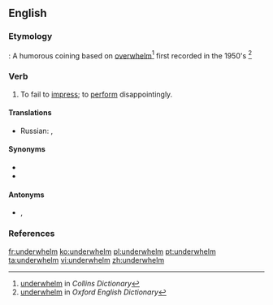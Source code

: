 ==English==

===Etymology===
{{prefix|under|whelm|lang=en}}: A humorous coining based on [[overwhelm]]<ref>[http://www.collinsdictionary.com/dictionary/english/underwhelming underwhelm] in ''Collins Dictionary''</ref> first recorded in the 1950's <ref>[http://www.oed.com/view/Entry/212233?redirectedFrom=underwhelm#eid underwhelm] in ''Oxford English Dictionary''</ref>

===Verb===
{{en-verb}}

# To fail to [[impress]]; to [[perform]] disappointingly.

====Translations====
{{trans-top|fail to impress}}
{{trans-mid}}
* Russian: {{t+|ru|разочарова́ть}}, {{t+|ru|разочаро́вывать}}
{{trans-bottom}}

====Synonyms====
* {{l|en|disappoint}}
* {{l|en|let down}}

====Antonyms====
* {{l|en|overawe}}, {{l|en|overwhelm}}

===References===
<references/>

[[fr:underwhelm]]
[[ko:underwhelm]]
[[pl:underwhelm]]
[[pt:underwhelm]]
[[ta:underwhelm]]
[[vi:underwhelm]]
[[zh:underwhelm]]